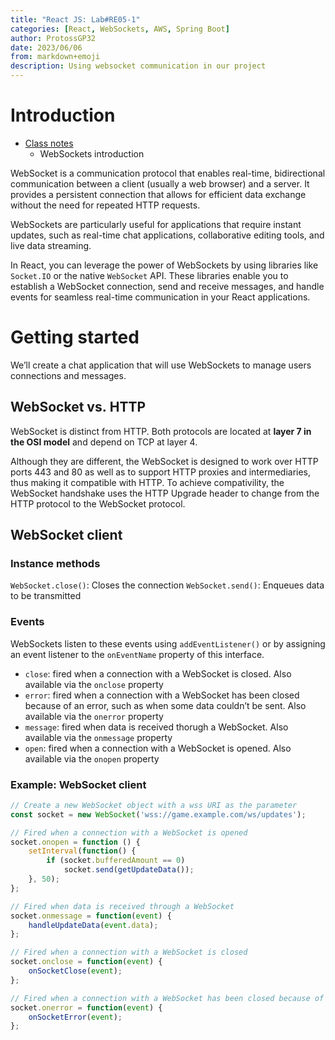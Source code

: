 ```yaml
---
title: "React JS: Lab#RE05-1"
categories: [React, WebSockets, AWS, Spring Boot]
author: ProtossGP32
date: 2023/06/06
from: markdown+emoji
description: Using websocket communication in our project
---
```

# Introduction

- [Class notes](https://albertprofe.dev/reactjs/rjslab5-1.html)
    - WebSockets introduction

WebSocket is a communication protocol that enables real-time, bidirectional communication between a client (usually a web browser) and a server. It provides a persistent connection that allows for efficient data exchange without the need for repeated HTTP requests.

WebSockets are particularly useful for applications that require instant updates, such as real-time chat applications, collaborative editing tools, and live data streaming.

In React, you can leverage the power of WebSockets by using libraries like `Socket.IO` or the native `WebSocket` API. These libraries enable you to establish a WebSocket connection, send and receive messages, and handle events for seamless real-time communication in your React applications.


# Getting started
We'll create a chat application that will use WebSockets to manage users connections and messages.

## WebSocket vs. HTTP
WebSocket is distinct from HTTP. Both protocols are located at **layer 7 in the OSI model** and depend on TCP at layer 4.

Although they are different, the WebSocket is designed to work over HTTP ports 443 and 80 as well as to support HTTP proxies and intermediaries, thus making it compatible with HTTP. To achieve compativility, the WebSocket handshake uses the HTTP Upgrade header to change from the HTTP protocol to the WebSocket protocol.

## WebSocket client
### Instance methods

`WebSocket.close()`: Closes the connection
`WebSocket.send()`: Enqueues data to be transmitted

### Events
WebSockets listen to these events using `addEventListener()` or by assigning an event listener to the `onEventName` property of this interface.

- `close`: fired when a connection with a WebSocket is closed. Also available via the `onclose` property
- `error`: fired when a connection with a WebSocket has been closed because of an error, such as when some data couldn't be sent. Also available via the `onerror` property
- `message`: fired when data is received thorugh a WebSocket. Also available via the `onmessage` property
- `open`: fired when a connection with a WebSocket is opened. Also available via the `onopen` property

### Example: WebSocket client

```.js
// Create a new WebSocket object with a wss URI as the parameter
const socket = new WebSocket('wss://game.example.com/ws/updates');

// Fired when a connection with a WebSocket is opened
socket.onopen = function () {
    setInterval(function() {
        if (socket.bufferedAmount == 0)
            socket.send(getUpdateData());
    }, 50);
};

// Fired when data is received through a WebSocket
socket.onmessage = function(event) {
    handleUpdateData(event.data);
};

// Fired when a connection with a WebSocket is closed
socket.onclose = function(event) {
    onSocketClose(event);
};

// Fired when a connection with a WebSocket has been closed because of an error
socket.onerror = function(event) {
    onSocketError(event);
};
```